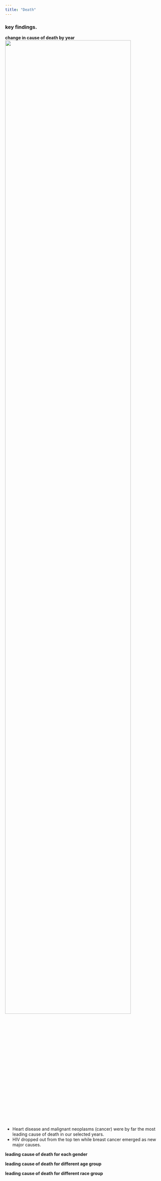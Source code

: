 ```yaml
---
title: "Death"
---
```


### key findings.

**change in cause of death by year**
 <img src="image/unnamed-chunk-25-1.png" width="90%" />

 - Heart disease and malignant neoplasms (cancer) were by far the most leading cause of death in our selected years. 
 -  HIV dropped out from the top ten while breast cancer emerged as new major causes.
 
 

**leading cause of death for each gender**


**leading cause of death for different age group**

**leading cause of death for different race group**
